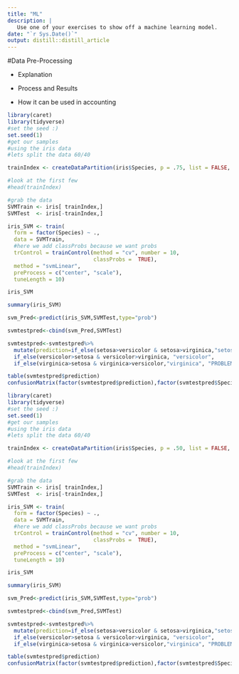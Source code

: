 ```yaml
---
title: "ML"
description: |
   Use one of your exercises to show off a machine learning model.
date: "`r Sys.Date()`"
output: distill::distill_article
---
```

#Data Pre-Processing 

- Explanation 



- Process and Results



- How it can be used in accounting 


```r
library(caret)
library(tidyverse)
#set the seed :)
set.seed(1)
#get our samples
#using the iris data
#lets split the data 60/40

trainIndex <- createDataPartition(iris$Species, p = .75, list = FALSE, times = 1)

#look at the first few
#head(trainIndex)

#grab the data
SVMTrain <- iris[ trainIndex,]
SVMTest  <- iris[-trainIndex,]

iris_SVM <- train(
  form = factor(Species) ~ .,
  data = SVMTrain,
  #here we add classProbs because we want probs
  trControl = trainControl(method = "cv", number = 10,
                           classProbs =  TRUE),
  method = "svmLinear",
  preProcess = c("center", "scale"),
  tuneLength = 10)

iris_SVM

summary(iris_SVM)

svm_Pred<-predict(iris_SVM,SVMTest,type="prob")

svmtestpred<-cbind(svm_Pred,SVMTest)

svmtestpred<-svmtestpred%>%
  mutate(prediction=if_else(setosa>versicolor & setosa>virginica,"setosa",
  if_else(versicolor>setosa & versicolor>virginica, "versicolor",
  if_else(virginica>setosa & virginica>versicolor,"virginica", "PROBLEM"))))

table(svmtestpred$prediction)
confusionMatrix(factor(svmtestpred$prediction),factor(svmtestpred$Species))
```

```r
library(caret)
library(tidyverse)
#set the seed :)
set.seed(1)
#get our samples
#using the iris data
#lets split the data 60/40

trainIndex <- createDataPartition(iris$Species, p = .50, list = FALSE, times = 1)

#look at the first few
#head(trainIndex)

#grab the data
SVMTrain <- iris[ trainIndex,]
SVMTest  <- iris[-trainIndex,]

iris_SVM <- train(
  form = factor(Species) ~ .,
  data = SVMTrain,
  #here we add classProbs because we want probs
  trControl = trainControl(method = "cv", number = 10,
                           classProbs =  TRUE),
  method = "svmLinear",
  preProcess = c("center", "scale"),
  tuneLength = 10)

iris_SVM

summary(iris_SVM)

svm_Pred<-predict(iris_SVM,SVMTest,type="prob")

svmtestpred<-cbind(svm_Pred,SVMTest)

svmtestpred<-svmtestpred%>%
  mutate(prediction=if_else(setosa>versicolor & setosa>virginica,"setosa",
  if_else(versicolor>setosa & versicolor>virginica, "versicolor",
  if_else(virginica>setosa & virginica>versicolor,"virginica", "PROBLEM"))))

table(svmtestpred$prediction)
confusionMatrix(factor(svmtestpred$prediction),factor(svmtestpred$Species))
```